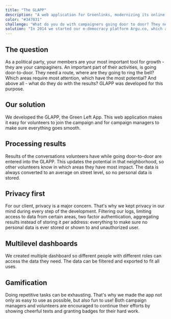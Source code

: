 ```yaml
---
title: "The GLAPP"
description: "A web application for Groenlinks, modernizing its online and offline campaigns."
color: "#347031"
challenge: "What do you do with campaigners going door to door? They need a route, where are they going to ring the bell? And most importantly - what do they do with the results? For this, GLAPP was developed."
solution: "In 2014 we started our e-democracy platform Argu.co, which aims to engage citizens in decision-making processes. We worked with many governments and hosted online discussions where people shared ideas, opinions and voted on issues. Although we've seen that e-democracy and civic participation can be very successful, one key element is often missing: the actual decision-making process."
---
```


## The question

As a political party, your members are your most important tool for growth - they are your campaginers.
An important part of their activities, is going door-to-door.
They need a route, where are they going to ring the bell?
Which areas require most attention, which have the most potential?
And above all - what do they do with the results?
GLAPP was developed for this purpose.

## Our solution

We developed the GLAPP, the Green Left App.
This web application makes it easy for volunteers to join the campaign and for campaign managers to make sure everything goes smooth.

## Processing results

Results of the conversations volunteers have while going door-to-door are entered into the GLAPP.
This updates the potential in that neighborhood, so other volunteers know in which areas they have most impact.
The data is always converted to an average on street level, so no personal data is stored.

## Privacy first

For our client, privacy is a major concern.
That's why we kept privacy in our mind during every step of the development.
Filtering our logs, limiting access to data from certain areas, two factor authentication, aggregating results instead of storing it per address: everything to make sure no personal data is ever stored or shown to and unauthorized user.

## Multilevel dashboards

We created multiple dashboard so different people with different roles can access the data they need.
The data can be filtered and exported to fit all uses.

## Gamification

Doing repetitive tasks can be exhausting.
That's why we made the app not only as easy to use as possible, but also fun to use! Both campaign managers and volunteers are encouraged to continue their efforts by showing cheerful texts and granting badges for their hard work.

<BigImage image="cases/glapp_body.png" />
